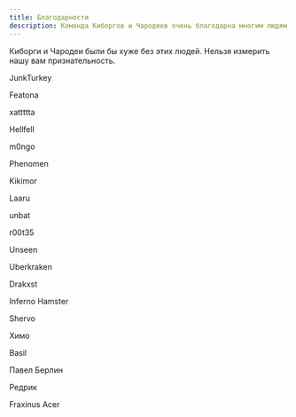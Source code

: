 ```yaml
---
title: Благодарности
description: Команда Киборгов и Чародеев очень благодарна многим людям
---
```


Киборги и Чародеи были бы хуже без этих людей. Нельзя измерить нашу вам признательность.

JunkTurkey

Featona

xattttta

Hellfell

m0ngo

Phenomen

Kikimor

Laaru

unbat

r00t35

Unseen

Uberkraken

Drakxst

Inferno Hamster

Shervo

Химо

Basil

Павел Берлин

Редрик

Fraxinus Acer